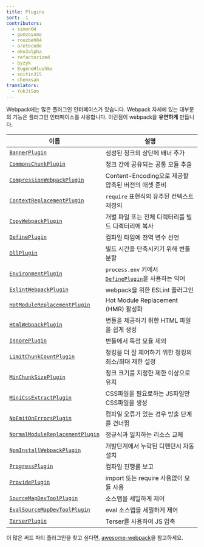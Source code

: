 ```yaml
---
title: Plugins
sort: -1
contributors:
  - simon04
  - gonzoyumo
  - rouzbeh84
  - aretecode
  - eko3alpha
  - refactorized
  - byzyk
  - EugeneHlushko
  - snitin315
  - chenxsan
translators:
  - YukJiSoo
---
```


Webpack에는 많은 플러그인 인터페이스가 있습니다. Webpack 자체에 있는 대부분의 기능은 플러그인 인터페이스를 사용합니다. 이런점이 webpack을 **유연하게** 만듭니다.

| 이름                                                                            | 설명                                                                          |
| ------------------------------------------------------------------------------- | ----------------------------------------------------------------------------- |
| [`BannerPlugin`](/plugins/banner-plugin)                                        | 생성된 청크의 상단에 배너 추가                                                |
| [`CommonsChunkPlugin`](/plugins/commons-chunk-plugin)                           | 청크 간에 공유되는 공통 모듈 추출                                             |
| [`CompressionWebpackPlugin`](/plugins/compression-webpack-plugin)               | Content-Encoding으로 제공할 압축된 버전의 애셋 준비                           |
| [`ContextReplacementPlugin`](/plugins/context-replacement-plugin)               | `require` 표현식의 유추된 컨텍스트 재정의                                     |
| [`CopyWebpackPlugin`](/plugins/copy-webpack-plugin)                             | 개별 파일 또는 전체 디렉터리를 빌드 디렉터리에 복사                           |
| [`DefinePlugin`](/plugins/define-plugin)                                        | 컴파일 타임에 전역 변수 선언                                                  |
| [`DllPlugin`](/plugins/dll-plugin)                                              | 빌드 시간을 단축시키기 위해 번들 분할                                         |
| [`EnvironmentPlugin`](/plugins/environment-plugin)                              | `process.env` 키에서 [`DefinePlugin`](/plugins/define-plugin)을 사용하는 약어 |
| [`EslintWebpackPlugin`](/plugins/eslint-webpack-plugin)                         | webpack을 위한 ESLint 플러그인                                                |
| [`HotModuleReplacementPlugin`](/plugins/hot-module-replacement-plugin)          | Hot Module Replacement (HMR) 활성화                                           |
| [`HtmlWebpackPlugin`](/plugins/html-webpack-plugin)                             | 번들을 제공하기 위한 HTML 파일을 쉽게 생성                                    |
| [`IgnorePlugin`](/plugins/ignore-plugin)                                        | 번들에서 특정 모듈 제외                                                       |
| [`LimitChunkCountPlugin`](/plugins/limit-chunk-count-plugin)                    | 청킹을 더 잘 제어하기 위한 청킹의 최소/최대 제한 설정                         |
| [`MinChunkSizePlugin`](/plugins/min-chunk-size-plugin)                          | 청크 크기를 지정한 제한 이상으로 유지                                         |
| [`MiniCssExtractPlugin`](/plugins/mini-css-extract-plugin)                      | CSS파일을 필요로하는 JS파일만 CSS파일을 생성                                  |
| [`NoEmitOnErrorsPlugin`](/configuration/optimization/#optimizationemitonerrors) | 컴파일 오류가 있는 경우 방출 단계를 건너뜀                                    |
| [`NormalModuleReplacementPlugin`](/plugins/normal-module-replacement-plugin)    | 정규식과 일치하는 리소스 교체                                                 |
| [`NpmInstallWebpackPlugin`](/plugins/install-webpack-plugin)                    | 개발단계에서 누락된 디펜던시 자동 설치                                        |
| [`ProgressPlugin`](/plugins/progress-plugin)                                    | 컴파일 진행률 보고                                                            |
| [`ProvidePlugin`](/plugins/provide-plugin)                                      | import 또는 require 사용없이 모듈 사용                                        |
| [`SourceMapDevToolPlugin`](/plugins/source-map-dev-tool-plugin)                 | 소스맵을 세밀하게 제어                                                        |
| [`EvalSourceMapDevToolPlugin`](/plugins/eval-source-map-dev-tool-plugin)        | eval 소스맵을 세밀하게 제어                                                   |
| [`TerserPlugin`](/plugins/terser-webpack-plugin/)                               | Terser를 사용하여 JS 압축                                                     |

더 많은 써드 파티 플러그인을 찾고 싶다면, [awesome-webpack](/awesome-webpack/#webpack-plugins)을 참고하세요.
